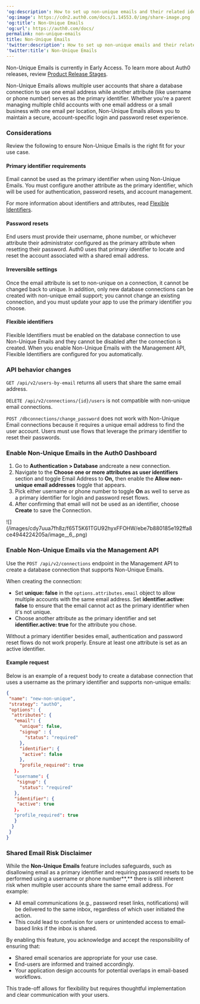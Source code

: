 ---
'og:description': How to set up non-unique emails and their related identifiers
'og:image': https://cdn2.auth0.com/docs/1.14553.0/img/share-image.png
'og:title': Non-Unique Emails
'og:url': https://auth0.com/docs/
permalink: non-unique-emails
title: Non-Unique Emails
'twitter:description': How to set up non-unique emails and their related identifiers
'twitter:title': Non-Unique Emails
---
<Callout icon="file-lines" color="#0EA5E9" iconType="regular">

Non-Unique Emails is currently in Early Access. To learn more about Auth0 releases, review [Product Release Stages](/docs/troubleshoot/product-lifecycle/product-release-stages).

</Callout>

Non-Unique Emails allows multiple user accounts that share a database connection to use one email address while another attribute (like username or phone number) serves as the primary identifier. Whether you're a parent managing multiple child accounts with one email address or a small business with one email per location, Non-Unique Emails allows you to maintain a secure, account-specific login and password reset experience.

### Considerations

Review the following to ensure Non-Unique Emails is the right fit for your use case.

#### Primary identifier requirements

Email cannot be used as the primary identifier when using Non-Unique Emails. You must configure another attribute as the primary identifier, which will be used for authentication, password resets, and account management.

For more information about identifiers and attributes, read [Flexible Identifiers](/docs/authenticate/database-connections/flexible-identifiers-and-attributes).

#### Password resets

End users must provide their username, phone number, or whichever attribute their administrator configured as the primary attribute when resetting their password. Auth0 uses that primary identifier to locate and reset the account associated with a shared email address.

#### Irreversible settings

Once the email attribute is set to non-unique on a connection, it cannot be changed back to unique. In addition, only new database connections can be created with non-unique email support; you cannot change an existing connection, and you must update your app to use the primary identifier you choose.

#### Flexible identifiers

Flexible Identifiers must be enabled on the database connection to use Non-Unique Emails and they cannot be disabled after the connection is created. When you enable Non-Unique Emails with the <Tooltip tip="" cta="View Glossary" href="/docs/glossary?term=Management+API">Management API</Tooltip>, Flexible Identifiers are configured for you automatically.

### API behavior changes

`GET /api/v2/users-by-email` returns all users that share the same email address.

`DELETE /api/v2/connections/{id}/users` is not compatible with non-unique email connections.

`POST /dbconnections/change_password` does not work with Non-Unique Email connections because it requires a unique email address to find the user account. Users must use flows that leverage the primary identifier to reset their passwords.

### Enable Non-Unique Emails in the Auth0 Dashboard

1. Go to **Authentication > Database** andcreate a new connection.
2. Navigate to the **Choose one or more attributes as user identifiers** section and toggle Email Address to **On,** then enable the **Allow non-unique email addresses** toggle that appears.
3. Pick either username or phone number to toggle **On** as well to serve as a primary identifier for login and password reset flows.
4. After confirming that email will not be used as an identifier, choose **Create** to save the Connection.

<Frame>![](/images/cdy7uua7fh8z/f65T5K61TGU92hyxFFOHW/ebe7b880185e192ffa8ce4944224205a/image__6_.png)</Frame>

### Enable Non-Unique Emails via the Management API

Use the `POST /api/v2/connections` endpoint in the Management API to create a database connection that supports Non-Unique Emails.

When creating the connection:

* Set **unique: false** in the `options.attributes.email` object to allow multiple accounts with the same email address. Set **identifier.active: false** to ensure that the email cannot act as the primary identifier when it's not unique.
* Choose another attribute as the primary identifier and set **identifier.active: true** for the attribute you chose.

Without a primary identifier besides email, authentication and password reset flows do not work properly. Ensure at least one attribute is set as an active identifier.

#### Example request

Below is an example of a request body to create a database connection that uses a username as the primary identifier and supports non-unique emails:

```json lines expandable
{
 "name": "new-non-unique",
 "strategy": "authO",
 "options": {
  "attributes": {
   "email": {
     "unique": false,
     "signup" : {
       "status": "required"
     },
     "identifier": {
      "active": false
     },
     "profile_required": true
   ｝，
   "username": {
    "signup": {
     "status": "required"
   },
   "identifier": {
    "active": true
   ｝，
   "profile_required": true
   }
  }
 }
}
```






### Shared Email Risk Disclaimer

While the **Non-Unique Emails** feature includes safeguards, such as disallowing email as a primary identifier and requiring password resets to be performed using a username or phone number**,** there is still inherent risk when multiple user accounts share the same email address. For example:

* All email communications (e.g., password reset links, notifications) will be delivered to the same inbox, regardless of which user initiated the action.
* This could lead to confusion for users or unintended access to email-based links if the inbox is shared.

By enabling this feature, you acknowledge and accept the responsibility of ensuring that:

* Shared email scenarios are appropriate for your use case.
* End-users are informed and trained accordingly.
* Your application design accounts for potential overlaps in email-based workflows.

This trade-off allows for flexibility but requires thoughtful implementation and clear communication with your users.